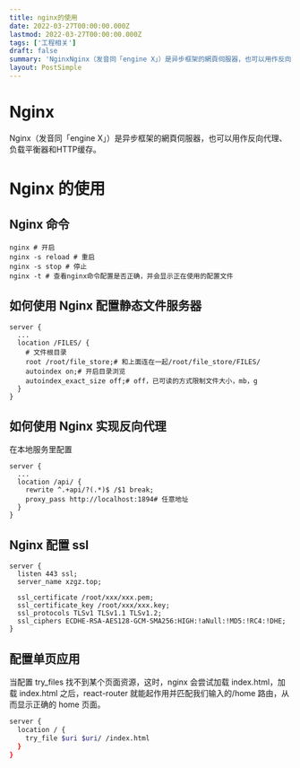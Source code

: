 ```yaml
---
title: nginx的使用
date: 2022-03-27T00:00:00.000Z
lastmod: 2022-03-27T00:00:00.000Z
tags: ['工程相关']
draft: false
summary: 'NginxNginx（发音同「engine X」）是异步框架的網頁伺服器，也可以用作反向代理、负载平衡器和HTTP缓存。Nginx 的使用Nginx 命令nginx # 开启nginx -s...'
layout: PostSimple
---
```


# Nginx
Nginx（发音同「engine X」）是异步框架的網頁伺服器，也可以用作反向代理、负载平衡器和HTTP缓存。

# Nginx 的使用

## Nginx 命令

```nginx
nginx # 开启
nginx -s reload # 重启
nginx -s stop # 停止
nginx -t # 查看nginx命令配置是否正确，并会显示正在使用的配置文件
```

## 如何使用 Nginx 配置静态文件服务器

```nginx
server {
  ...
  location /FILES/ {
    # 文件根目录
    root /root/file_store;# 和上面连在一起/root/file_store/FILES/
    autoindex on;# 开启目录浏览
    autoindex_exact_size off;# off，已可读的方式限制文件大小，mb，g
  }
}
```

## 如何使用 Nginx 实现反向代理

在本地服务里配置

```nginx
server {
  ...
  location /api/ {
    rewrite ^.+api/?(.*)$ /$1 break;
    proxy_pass http://localhost:1894# 任意地址
  }
}
```

## Nginx 配置 ssl

```nginx
server {
  listen 443 ssl;
  server_name xzgz.top;

  ssl_certificate /root/xxx/xxx.pem;
  ssl_certificate_key /root/xxx/xxx.key;
  ssl_protocols TLSv1 TLSv1.1 TLSv1.2;
  ssl_ciphers ECDHE-RSA-AES128-GCM-SMA256:HIGH:!aNull:!MD5:!RC4:!DHE;
}
```

## 配置单页应用

当配置 try_files 找不到某个页面资源，这时，nginx 会尝试加载 index.html，加载 index.html 之后，react-router 就能起作用并匹配我们输入的/home 路由，从而显示正确的 home 页面。

```sh
server {
  location / {
    try_file $uri $uri/ /index.html
  }
}
```
